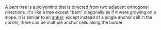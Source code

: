 A _bent tree_ is a polyomino that is directed from two adjacent orthogonal directions. It's like a tree except "bent" diagonally as if it were growing on a slope. It is similar to an [antler](/classes/antler), except instead of a single anchor cell in the corner, there can be multiple anchor cells along the border.
